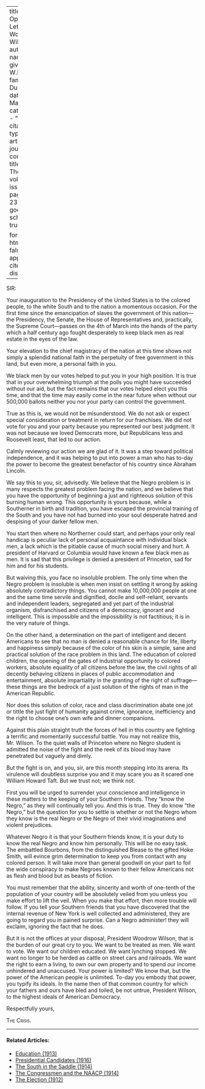 
---
title: 'An Open Letter to Woodrow Wilson'
author:
  - name:
      given: W.E.B.
      family: Du Bois
date: Mar. 1913
categories: 
  - ""
citation: 
  type: article-journal
  container-title: The Crisis
  volume: 5
  issue: 5
  page: 236-237
google-scholar: true

format:
  html:
    toc: false
    appendix-cite-as: display
---


SIR:

Your inauguration to the Presidency of the United States is to the colored people, to the white South and to the nation a momentous occasion. For the first time since the emancipation of slaves the government of this nation—the Presidency, the Senate, the House of Representatives and, practically, the Supreme Court—passes on the 4th of March into the hands of the party which a half century ago fought desperately to keep black men as real estate in the eyes of the law.

Your elevation to the chief magistracy of the nation at this time shows not simply a splendid national faith in the perpetuity of free government in this land, but even more, a personal faith in you.

We black men by our votes helped to put you in your high position. It is true that in your overwhelming triumph at the polls you might have succeeded without our aid, but the fact remains that our votes helped elect you this time, and that the time may easily come in the near future when without our 500,000 ballots neither you nor your party can control the government.

True as this is, we would not be misunderstood. We do not ask or expect special consideration or treatment in return for our franchises. We did not vote for you and your party because you represented our best judgment. It was not because we loved Democrats more, but Republicans less and Roosevelt least, that led to our action.

Calmly reviewing our action we are glad of it. It was a step toward political independence, and it was helping to put into power a man who has to-day the power to become the greatest benefactor of his country since Abraham Lincoln.

We say this to you, sir, advisedly. We believe that the Negro problem is in many respects the greatest problem facing the nation, and we believe that you have the opportunity of beginning a just and righteous solution of this burning human wrong. This opportunity is yours because, while a Southerner in birth and tradition, you have escaped the provincial training of the South and you have not had burned into your soul desperate hatred and despising of your darker fellow men.

You start then where no Northerner could start, and perhaps your only real handicap is peculiar lack of personal acquaintance with individual black men, a lack which is the pitiable cause of much social misery and hurt. A president of Harvard or Columbia would have known a few black men as men. It is sad that this privilege is denied a president of Princeton, sad for him and for his students.

But waiving this, you face no insoluble problem. The only time when the Negro problem is insoluble is when men insist on settling it wrong by asking absolutely contradictory things. You cannot make 10,000,000 people at one and the same time servile and dignified, docile and self-reliant, servants and independent leaders, segregated and yet part of the industrial organism, disfranchised and citizens of a democracy, ignorant and intelligent. This is impossible and the impossibility is not factitious; it is in the very nature of things.

On the other hand, a determination on the part of intelligent and decent Americans to see that no man is denied a reasonable chance for life, liberty and happiness simply because of the color of his skin is a simple, sane and practical solution of the race problem in this land. The education of colored children, the opening of the gates of industrial opportunity to colored workers, absolute equality of all citizens before the law, the civil rights of all decently behaving citizens in places of public accommodation and entertainment, absolute impartiality in the granting of the right of suffrage—these things are the bedrock of a just solution of the rights of man in the American Republic.

Nor does this solution of color, race and class discrimination abate one jot or tittle the just fight of humanity against crime, ignorance, inefficiency and the right to choose one's own wife and dinner companions.

Against this plain straight truth the forces of hell in this country are fighting a terrific and momentarily successful battle. You may not realize this, Mr. Wilson. To the quiet walls of Princeton where no Negro student is admitted the noise of the fight and the reek of its blood may have penetrated but vaguely and dimly.

But the fight is on, and you, sir, are this month stepping into its arena. Its virulence will doubtless surprise you and it may scare you as it scared one William Howard Taft. But we trust not; we think not.

First you will be urged to surrender your conscience and intelligence in these matters to the keeping of your Southern friends. They "know the Negro," as they will continually tell you. And this is true. They do know 
"the Negro," but the question for you to settle is whether or not the Negro whom they know is the real Negro or the Negro of their vivid imaginations and violent prejudices.

Whatever Negro it is that your Southern friends know, it is your duty to know the real Negro and know him personally. This will be no easy task. The embattled Bourbons, from the distinguished Blease to the gifted Hoke Smith, will evince grim determination to keep you from contact with any colored person. It will take more than general goodwill on your part to foil the wide conspiracy to make Negroes known to their fellow Americans not as flesh and blood but as beasts of fiction.

You must remember that the ability, sincerity and worth of one-tenth of the population of your country will be absolutely veiled from you unless you make effort to lift the veil. When you make that effort, then more trouble will follow. If you tell your Southern friends that you have discovered that the internal revenue of New York is well collected and administered, they are going to regard you in pained surprise. Can a Negro administer! they will exclaim, ignoring the fact that he does.

But it is not the offices at your disposal, President Woodrow Wilson, that is the burden of our great cry to you. We want to be treated as men. We want to vote. We want our children educated. We want lynching stopped. We want no longer to be herded as cattle on street cars and railroads. We want the right to earn a living, to own our own property and to spend our income unhindered and unaccused. Your power is limited? We know that, but the power of the American people is unlimited. To-day you embody that power, you typify its ideals. In the name then of that common country for which your fathers and ours have bled and toiled, be not untrue, President Wilson, to the highest ideals of American Democracy.

Respectfully yours,

<p style="font-variant: small-caps;">The Crisis.</p>

<!-- Similar articles start here -->
<div  class="clear-wrap"></div>
<hr>
#### Related Articles:

* [Education (1913)](/Volumes/06/02/democrats.html)
* [Presidential Candidates (1916)](/Volumes/13/01/presidential_candidates.html)
* [The South in the Saddle (1914)](/Volumes/07/04/south_in_saddle.html)
* [The Congressmen and the NAACP (1914)](/Volumes/09/02/congressmen_and_the_naacp.html)
* [The Election (1912)](/Volumes/05/02/the_election.html)

<!-- Similar articles end here -->